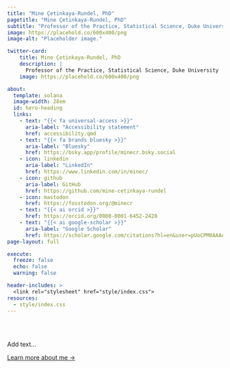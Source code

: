 ```yaml
---
title: "Mine Çetinkaya-Rundel, PhD"
pagetitle: "Mine Çetinkaya-Rundel, PhD"
subtitle: "Professor of the Practice, Statistical Science, Duke University"
image: https://placehold.co/600x400/png
image-alt: "Placeholder image."

twitter-card:
    title: Mine Çetinkaya-Rundel, PhD
    description: |
      Professor of the Practice, Statistical Science, Duke University
    image: https://placehold.co/600x400/png

about:
  template: solana
  image-width: 28em
  id: hero-heading
  links:
    - text: "{{< fa universal-access >}}"
      aria-label: "Accessibility statement"
      href: accessibility.qmd
    - text: "{{< fa brands bluesky >}}"
      aria-label: "Bluesky"
      href: https://bsky.app/profile/minecr.bsky.social
    - icon: linkedin
      aria-label: "LinkedIn"
      href: https://www.linkedin.com/in/minec/
    - icon: github
      aria-label: GitHub
      href: https://github.com/mine-cetinkaya-rundel
    - icon: mastodon
      href: https://fosstodon.org/@minecr
    - text: "{{< ai orcid >}}"
      href: https://orcid.org/0000-0001-6452-2420
    - text: "{{< ai google-scholar >}}"
      aria-label: "Google Scholar"
      href: https://scholar.google.com/citations?hl=en&user=pUoCPM0AAAAJ
page-layout: full

execute: 
  freeze: false
  echo: false
  warning: false

header-includes: >
  <link rel="stylesheet" href="style/index.css">
resources:
  - style/index.css
---
```


<br><br>


::: {#hero-heading}

Add text...

[Learn more about me &rarr;](/about){.about-links .subtitle}

:::
